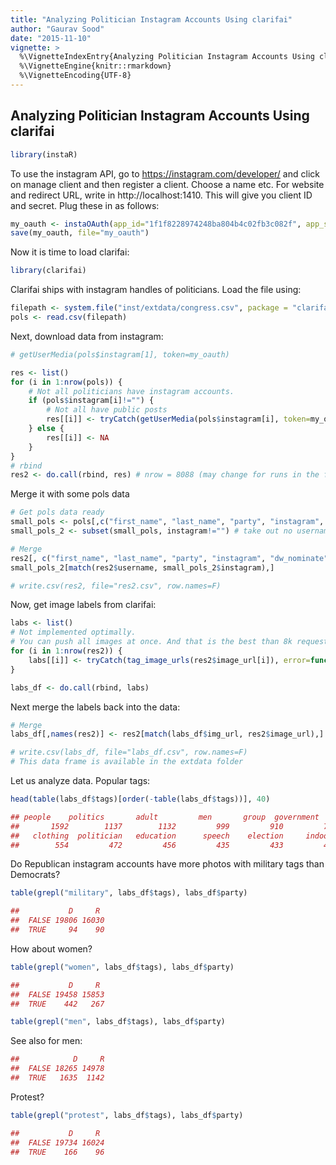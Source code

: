 ```yaml
---
title: "Analyzing Politician Instagram Accounts Using clarifai"
author: "Gaurav Sood"
date: "2015-11-10"
vignette: >
  %\VignetteIndexEntry{Analyzing Politician Instagram Accounts Using clarifai}
  %\VignetteEngine{knitr::rmarkdown}
  %\VignetteEncoding{UTF-8}
---
```


## Analyzing Politician Instagram Accounts Using clarifai

```r
library(instaR)
```

To use the instagram API, go to [https://instagram.com/developer/](https://instagram.com/developer/) and click on manage client and then register a client. Choose a name etc. For website and redirect URL, write in http:<!-- breaklink -->//localhost:1410. This will give you client ID and secret. Plug these in as follows:

```r
my_oauth <- instaOAuth(app_id="1f1f8228974248ba804b4c02fb3c082f", app_secret="a8a727a6b21e488988207686c88ec49e")
save(my_oauth, file="my_oauth")
```

Now it is time to load clarifai:

```r
library(clarifai)
```

Clarifai ships with instagram handles of politicians. Load the file using:

```r
filepath <- system.file("inst/extdata/congress.csv", package = "clarifai")
pols <- read.csv(filepath)
```

Next, download data from instagram: 

```r
# getUserMedia(pols$instagram[1], token=my_oauth)

res <- list()
for (i in 1:nrow(pols)) {
	# Not all politicians have instagram accounts. 
	if (pols$instagram[i]!="") {
		# Not all have public posts
		res[[i]] <- tryCatch(getUserMedia(pols$instagram[i], token=my_oauth), error=function(err) NA)
	} else { 
		res[[i]] <- NA 
	}
}
# rbind
res2 <- do.call(rbind, res) # nrow = 8088 (may change for runs in the future)
```

Merge it with some pols data

```r
 
# Get pols data ready
small_pols <- pols[,c("first_name", "last_name", "party", "instagram", "dw_nominate")]
small_pols_2 <- subset(small_pols, instagram!="") # take out no username/NA

# Merge 
res2[, c("first_name", "last_name", "party", "instagram", "dw_nominate")] <- 
small_pols_2[match(res2$username, small_pols_2$instagram),]

# write.csv(res2, file="res2.csv", row.names=F)
```

Now, get image labels from clarifai: 

```r

labs <- list()
# Not implemented optimally. 
# You can push all images at once. And that is the best than 8k requests.
for (i in 1:nrow(res2)) {
	labs[[i]] <- tryCatch(tag_image_urls(res2$image_url[i]), error=function(err) NA)	
} 

labs_df <- do.call(rbind, labs)
```

Next merge the labels back into the data: 

```r

# Merge 
labs_df[,names(res2)] <- res2[match(labs_df$img_url, res2$image_url),]

# write.csv(labs_df, file="labs_df.csv", row.names=F)
# This data frame is available in the extdata folder
```

Let us analyze data. Popular tags: 

```r
head(table(labs_df$tags)[order(-table(labs_df$tags))], 40)
```

```r
## people    politics       adult         men       group  government    business       women    portrait      leader 
##       1592        1137        1132         999         910         795         793         773         763         670 
##   clothing  politician   education      speech    election     indoors     meeting        room competition        many 
##        554         472         456         435         433         426         360         352         347         345 
```

Do Republican instagram accounts have more photos with military tags than Democrats? 

```r
table(grepl("military", labs_df$tags), labs_df$party)
```

```r
##           D     R
##  FALSE 19806 16030
##  TRUE     94    90

```

How about women?

```r
table(grepl("women", labs_df$tags), labs_df$party)
```

```r
##           D     R
##  FALSE 19458 15853
##  TRUE    442   267
```

```r
table(grepl("men", labs_df$tags), labs_df$party)
```

See also for men: 

```r
##            D     R
##  FALSE 18265 14978
##  TRUE   1635  1142
```

Protest?

```r
table(grepl("protest", labs_df$tags), labs_df$party)
```

```r
      
##           D     R
##  FALSE 19734 16024
##  TRUE    166    96
```
